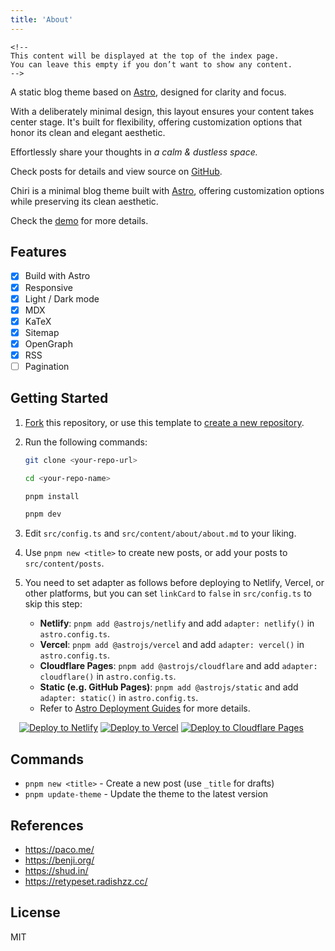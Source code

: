 ```yaml
---
title: 'About'
---
```

```
<!--
This content will be displayed at the top of the index page.
You can leave this empty if you don’t want to show any content.
-->
```

A static blog theme based on [Astro](https://astro.build), designed for clarity and focus.

With a deliberately minimal design, this layout ensures your content takes center stage. It's built for flexibility, offering customization options that honor its clean and elegant aesthetic.

Effortlessly share your thoughts in _a calm & dustless space._

Check posts for details and view source on [GitHub](https://github.com/the3ash/astro-chiri).

Chiri is a minimal blog theme built with [Astro](https://astro.build), offering customization options while preserving its clean aesthetic.

Check the [demo](https://astro-chiri.netlify.app/) for more details.

## Features

- [x] Build with Astro
- [x] Responsive
- [x] Light / Dark mode
- [x] MDX
- [x] KaTeX
- [x] Sitemap
- [x] OpenGraph
- [x] RSS
- [ ] Pagination

## Getting Started

1. [Fork](https://github.com/the3ash/astro-chiri/fork) this repository, or use this template to [create a new repository](https://github.com/new?template_name=astro-chiri&template_owner=the3ash).

2. Run the following commands:

   ```bash
   git clone <your-repo-url>

   cd <your-repo-name>

   pnpm install

   pnpm dev
   ```

3. Edit `src/config.ts` and `src/content/about/about.md` to your liking.

4. Use `pnpm new <title>` to create new posts, or add your posts to `src/content/posts`.

5. You need to set adapter as follows before deploying to Netlify, Vercel, or other platforms, but you can set `linkCard` to `false` in `src/config.ts` to skip this step:
   - **Netlify**: `pnpm add @astrojs/netlify` and add `adapter: netlify()` in `astro.config.ts`.
   - **Vercel**: `pnpm add @astrojs/vercel` and add `adapter: vercel()` in `astro.config.ts`.
   - **Cloudflare Pages**: `pnpm add @astrojs/cloudflare` and add `adapter: cloudflare()` in `astro.config.ts`.
   - **Static (e.g. GitHub Pages)**: `pnpm add @astrojs/static` and add `adapter: static()` in `astro.config.ts`.
   - Refer to [Astro Deployment Guides](https://docs.astro.build/en/guides/deploy/) for more details.

&emsp;[![Deploy to Netlify](https://www.netlify.com/img/deploy/button.svg)](https://app.netlify.com/start) [![Deploy to Vercel](https://vercel.com/button)](https://vercel.com/new) [![Deploy to Cloudflare Pages](https://deploy.workers.cloudflare.com/button)](https://pages.cloudflare.com/start)

## Commands

- `pnpm new <title>` - Create a new post (use `_title` for drafts)
- `pnpm update-theme` - Update the theme to the latest version

## References

- https://paco.me/
- https://benji.org/
- https://shud.in/
- https://retypeset.radishzz.cc/

## License

MIT